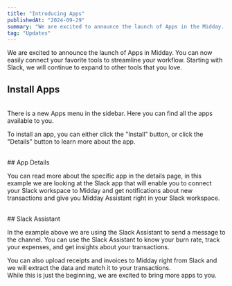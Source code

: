 ```yaml
---
title: "Introducing Apps"
publishedAt: "2024-09-29"
summary: "We are excited to announce the launch of Apps in the Midday. You can now easily connect your favorite tools to streamline your workflow."
tag: "Updates"
---
```

 
We are excited to announce the launch of Apps in Midday. You can now easily connect your favorite tools to streamline your workflow. Starting with Slack, we will continue to expand to other tools that you love.
<br />

 
## Install Apps

<br />
There is a new Apps menu in the sidebar. Here you can find all the apps available to you.

To install an app, you can either click the "Install" button, or click the "Details" button to learn more about the app.

<br />
## App Details

<br />

You can read more about the specific app in the details page, in this example we are looking at the Slack app that will enable you to connect your Slack workspace to Midday and get notifications about new transactions and give you Midday Assistant right in your Slack workspace.  


<br/>
## Slack Assistant

<br />

In the example above we are using the Slack Assistant to send a message to the channel. You can use the Slack Assistant to know your burn rate, track your expenses, and get insights about your transactions.

You can also upload receipts and invoices to Midday right from Slack and we will extract the data and match it to your transactions.
<br />
While this is just the beginning, we are excited to bring more apps to you.
<br />
<br />

